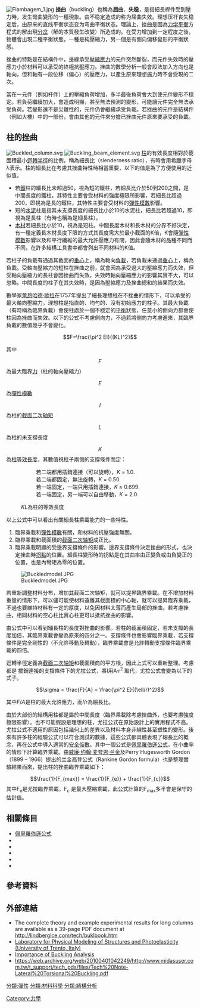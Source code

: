 {{redirect2|屈曲|生理學上的彎曲|屈曲 (生理學)}}
{{機械失效模式}}
[[File:Flambagem_1.jpg|frame]]
'''挫曲'''（buckling）也稱為'''屈曲'''、'''失稳'''，是指細長桿件受到壓力時，发生彎曲變形的一種現象。由不稳定造成的{{le|結構完整性及失效|Structural integrity and failure|結構失效}}称为屈曲失效。理想压杆丧失稳定后，由原来的直线平衡状态变为弯曲平衡状态。理論上，挫曲是因為[[力学平衡|力学平衡]]方程式的解出現[[分岔理論|分岔]]（解的本質發生改變）所造成的。在受力增加到一定程度之後，物體會出現二種平衡狀態，一種是純壓縮力，另一個是有側向偏移變形的平衡狀態。

挫曲的特點是在結構件中，邊緣承受[[壓縮|壓縮]][[應力|應力]]的元件突然斷裂，而元件失效時的壓應力小於材料可以承受的終極抗壓應力。挫曲的數學分析一般會設法加入方向也是軸向，但和軸有一段位移（偏心）的壓應力，以產生原來理想施力時不會受現的二次{{le|彎矩|Bending moment}}。

當在一元件（例如杆件）上的壓縮負荷增加，多半最後負荷會大到使元件變形不穩定。若負荷繼續加大，會造成明顯，甚至無法預測的變形，可能讓元件完全無法承受負荷。若變形還不是災難性的，元件仍會繼續承受負載。若挫曲的元件是結構件（例如大樓）中的一部份，會由其他的元件來分擔已挫曲元件原來要承受的負載。

==柱的挫曲==
[[File:Buckled_column.svg|thumb]] [[File:Buckling_beam_element.svg|thumb]] 
[[柱|柱]]的有效長度相對於截面積最小[[迴轉半徑|迴轉半徑]]的比例，稱為細長比（slenderness ratio），有時會用希臘字母λ表示。柱的細長比在考慮其挫曲特性時相當重要，以下的值是為了方便使用的近似值。
* 若[[鐵|鐵]]柱的細長比未超過50，視為短的鐵柱，若細長比介於50到200之間，是中間長度的鐵柱，其特性主要會受材料的強度極限所影響，若細長比超過200，即視為是長的鐵柱，其特性主要會受材料的[[彈性模數|彈性模數]]影響。
* 短的[[水泥|水泥]]柱是指其未支撐長度的細長比小於10的水泥柱，細長比若超過10，即視為是長柱（有時也稱為是細長柱）。
* [[木材|木材]]若細長比小於10，視為是短柱。中間長度木材和長木材的分界不好決定，有一種定義長木材長度下限的方式其長度需大於最小截面的K倍，K會隨[[彈性模數|彈性模數]]影響以及和平行纖維的最大允許壓應力有關，因此會隨木材的品種不同而不同，在許多結構工具書中都會列出不同材料的K值。

若柱子的負載有通過其截面的[[重心|重心]]上，稱為軸向[[結構荷重|負載]]，若負載未通過[[重心|重心]]上，稱為{{le|偏心|Eccentric (mechanism)}}負載。受軸向壓縮力的短柱在挫曲之前，就會因為承受過大的壓縮應力而失效，但受軸向壓縮力的長柱會因挫曲而失效，失效時軸向壓縮應力的影響其實不大，可以忽略。中間長度的柱子在其失效時，是因為壓縮應力及挫曲總和的結果而失效。

數學家[[萊昂哈德·歐拉|萊昂哈德·歐拉]]在1757年提出了細長理想柱在不挫曲的情形下，可以承受的最大軸向壓縮力。理想柱是指直的、均勻的、沒有初始應力的柱子。其最大負載（有時稱為臨界負載）會使柱處於一個不穩定的[[力學平衡|平衡]]狀態，任意小的側向力都會使柱因為挫曲而失效。以下的公式不考慮側向力，不過若將側向力考慮進來，其臨界負載的數值幾乎不會變化。

:<math>F=\frac{\pi^2 EI}{(KL)^2}</math>

其中
:<math>F</math> 為最大臨界[[力|力]]（柱的軸向壓縮力）
:<math>E</math> 為[[彈性模數|彈性模數]]
:<math>I</math> 為柱的[[截面二次轴矩|截面二次轴矩]]
:<math>L</math> 為柱的未支撐長度
:<math>K</math> 為[[:File:ColumnEffectiveLength.png|柱等效長度]]，其數值視柱子兩側的支撐條件而定：
::若二端都用插銷連接（可以旋轉），<math>K</math> = 1.0.
::若二端都固定，無法旋轉，<math>K</math> = 0.50.
::若一端固定，一端只用插銷連接，<math>K</math> ≈ 0.699.
::若一端固定，另一端可以自由移動，<math>K</math> = 2.0.
:<math>K L</math>為柱的等效長度
<!--To get the mathematical demonstration read : [[Euler's_critical_load|Euler's critical load]]-->

以上公式中可以看出有關細長柱乘載能力的一些特性。
# 臨界乘載和[[彈性模數|彈性模數]]有關，和材料的抗壓強度無關。
# 臨界乘載和截面積的[[截面二次轴矩|截面二次轴矩]]成正比。
# 臨界乘載明顯的受邊界支撐條件的影響。邊界支撐條件決定挫曲的形式，也決定挫曲時[[拐點|拐點]]的位置。細長柱變形時的拐點是在其曲率由正變負或由負變正的位置，也是內彎矩為零的位置。<!--The closer together the inflection points are, the higher the resulting capacity of the column.-->

[[Image:Buckledmodel.JPG|thumb]]

若重新調整材料分布，增加其截面二次轴矩，就可以提昇臨界乘載。在不增加材料重量的情形下，可以儘可能使材料遠離其截面積的中心軸，就可以提昇臨界乘載，不過也要維持材料有一定的厚度，以免因材料太薄而產生局部的挫曲。若考慮挫曲，相同材料的空心柱比實心柱更可以抵抗挫曲的影響。

由公式中可以看到細長柱的長度對挫曲的影響。若柱的截面積固定，若未支撐的長度加倍，其臨界乘載會變為原來的四分之一。支撐條件也會影響臨界乘載，若支撐條件是完全剛性的（不允許移動及轉動），臨界乘載會是允許轉動支撐條件臨界乘載的四倍。

迴轉半徑定義為[[截面二次轴矩|截面二次轴矩]]和截面積商的平方根，因此上式可以重新整理。考慮都是
插銷連接的支撐條件下的尤拉公式，將I用A·r<sup>2</sup> 取代，尤拉公式會變為以下的式子。

:<math>\sigma = \frac{F}{A} = \frac{\pi^2 E}{(\ell/r)^2}</math>

其中<math>F/A</math>是柱的最大允許應力，而<math>l/r</math>為細長比。

由於大部份的結構用柱都是屬於中間長度（臨界乘載除考慮挫曲外，也要考慮強度極限影響），也不可能假設是理想的柱，尤拉公式在原始設計上的實用程式不高。尤拉公式不適用的原因包括幾何上的差異以及材料本身非線性甚至塑性的變形。後來有許多柱的經驗公式可以符合測試的數據，這些公式都具體表現了細長比的概念，再在公式中導入適當的[[安全係數|安全係數]]。其中一個公式是[[佩里羅伯遜公式|佩里羅伯遜公式]]，在小曲率的情形下計算臨界乘載。由[[威廉·约翰·麦夸恩·兰金|威廉·约翰·麦夸恩·兰金]]及Perry Hugesworth Gordon（1899 – 1966）提出的兰金高登公式（Rankine Gordon formula）也是整理實驗結果而來，提出柱的挫曲臨界乘載如下：
:<math> \frac{1}{F_{max}} = \frac{1}{F_{e}} + \frac{1}{F_{c}}</math>
其中F<sub>e</sub>是尤拉臨界乘載，F<sub>c</sub> 是最大壓縮乘載，此公式計算的F<sub>max</sub>多半會是保守的估計值。

==相關條目==
*[[佩里羅伯遜公式|佩里羅伯遜公式]]
*{{le|軌道預力|Rail stressing}}
*{{le|劲化|Stiffening}}
*{{le|伍德法|Wood method}}
*{{le|吉村挫曲|Yoshimura buckling}}
*{{le|歐拉臨界負載|Euler's critical load}}

==參考資料==
{{reflist}}

==外部連結==
* The complete theory and example experimental results for long columns are available as a 39-page PDF document at http://lindberglce.com/tech/buklbook.htm {{Wayback|url=http://lindberglce.com/tech/buklbook.htm |date=20210308074828 }}
*[http://ssmg.ing.unitn.it Laboratory for Physical Modeling of Structures and Photoelasticity (University of Trento, Italy)] {{Wayback|url=http://ssmg.ing.unitn.it/ |date=20200309185226 }}
*[https://skyciv.com/education/the-importance-of-a-buckling-analysis/ Importance of Buckling Analysis] {{Wayback|url=https://skyciv.com/education/the-importance-of-a-buckling-analysis/ |date=20200814203101 }}
* https://web.archive.org/web/20100401042249/http://www.midasuser.com.tw/t_support/tech_pds/files/Tech%20Note-Lateral%20Torsional%20Buckling.pdf


[[分類:彈性|分類:彈性]]
[[分類:材料科學|分類:材料科學]]
<!--[[分類:Mechanical_failure_modes|分類:Mechanical_failure_modes]]-->
[[分類:結構分析|分類:結構分析]]
[[Category:力學|Category:力學]]